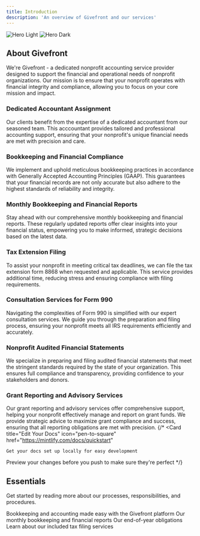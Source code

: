 ```yaml
---
title: Introduction
description: 'An overview of Givefront and our services'
---
```


<img
  className="block dark:hidden"
  src="/images/hero-light.svg"
  alt="Hero Light"
/>
<img
  className="hidden dark:block"
  src="/images/hero-dark.svg"
  alt="Hero Dark"
/>

## About Givefront

We're Givefront - a dedicated nonprofit accounting service provider designed to support the financial and operational needs of nonprofit organizations. Our mission is to ensure that your nonprofit operates with financial integrity and compliance, allowing you to focus on your core mission and impact.

### Dedicated Accountant Assignment
Our clients benefit from the expertise of a dedicated accountant from our seasoned team. This acccountant provides tailored and professional accounting support, ensuring that your nonprofit's unique financial needs are met with precision and care.

### Bookkeeping and Financial Compliance
We implement and uphold meticulous bookkeeping practices in accordance with Generally Accepted Accounting Principles (GAAP). This guarantees that your financial records are not only accurate but also adhere to the highest standards of reliability and integrity.

### Monthly Bookkeeping and Financial Reports
Stay ahead with our comprehensive monthly bookkeeping and financial reports. These regularly updated reports offer clear insights into your financial status, empowering you to make informed, strategic decisions based on the latest data.

### Tax Extension Filing
To assist your nonprofit in meeting critical tax deadlines, we can file the tax extension form 8868 when requested and applicable. This service provides additional time, reducing stress and ensuring compliance with filing requirements.

### Consultation Services for Form 990
Navigating the complexities of Form 990 is simplified with our expert consultation services. We guide you through the preparation and filing process, ensuring your nonprofit meets all IRS requirements efficiently and accurately.

### Nonprofit Audited Financial Statements
We specialize in preparing and filing audited financial statements that meet the stringent standards required by the state of your organization. This ensures full compliance and transparency, providing confidence to your stakeholders and donors.

### Grant Reporting and Advisory Services
Our grant reporting and advisory services offer comprehensive support, helping your nonprofit effectively manage and report on grant funds. We provide strategic advice to maximize grant compliance and success, ensuring that all reporting obligations are met with precision.
{/* 
<CardGroup cols={2}>
  <Card
    title="Edit Your Docs"
    icon="pen-to-square"
    href="https://mintlify.com/docs/quickstart"
  >
    Get your docs set up locally for easy development
  </Card>
  <Card
    title="Preview Changes"
    icon="image"
    href="https://mintlify.com/docs/development"
  >
    Preview your changes before you push to make sure they're perfect
  </Card>
</CardGroup> */}

## Essentials

Get started by reading more about our processes, responsibilities, and procedures.

<CardGroup cols={2}>
  <Card
    title="Givefront Platform"
    icon="magnifying-glass"
    href="https://docs.givefront.com/essentials/platform"
  >
    Bookkeeping and accounting made easy with the Givefront platform
  </Card>
  <Card
    title="Bookkeeping"
    icon="pen"
    href="https://docs.givefront.com/essentials/understanding-bookkeeping"
  >
    Our monthly bookkeeping and financial reports
  </Card>
  <Card
    title="EOY Obligations"
    icon="calendar"
    href="https://docs.givefront.com/essentials/end-of-year-obligations"
  >
    Our end-of-year obligations
  </Card>
  <Card
    title="Tax Obligations"
    icon="scale-balanced"
    href="https://docs.givefront.com/essentials/tax-obligations"
  >
    Learn about our included tax filing services
  </Card>
</CardGroup>
